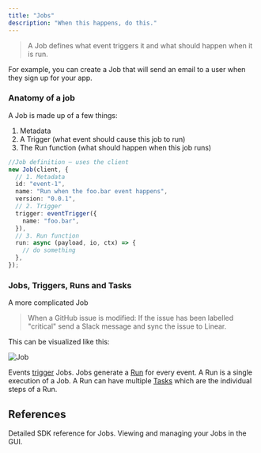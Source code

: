 ```yaml
---
title: "Jobs"
description: "When this happens, do this."
---
```


> A Job defines what event triggers it and what should happen when it is run.

For example, you can create a Job that will send an email to a user when they sign up for your app.

### Anatomy of a job

A Job is made up of a few things:

1. Metadata
2. A Trigger (what event should cause this job to run)
3. The Run function (what should happen when this job runs)

```ts
//Job definition – uses the client
new Job(client, {
  // 1. Metadata
  id: "event-1",
  name: "Run when the foo.bar event happens",
  version: "0.0.1",
  // 2. Trigger
  trigger: eventTrigger({
    name: "foo.bar",
  }),
  // 3. Run function
  run: async (payload, io, ctx) => {
    // do something
  },
});
```

### Jobs, Triggers, Runs and Tasks

A more complicated Job

> When a GitHub issue is modified: If the issue has been labelled "critical" send a Slack message and sync the issue to Linear.

This can be visualized like this:

![Job](/images/job-concept.png)

Events [trigger](/documentation/concepts/triggers) Jobs. Jobs generate a [Run](/documentation/concepts/runs) for every event. A Run is a single execution of a Job. A Run can have multiple [Tasks](/documentation/concepts/tasks) which are the individual steps of a Run.

## References

<CardGroup>
  <Card title="Job SDK reference" icon="wrench" href="/sdk/job">
    Detailed SDK reference for Jobs.
  </Card>
  <Card
    title="Managing Jobs GUI"
    icon="globe"
    href="/documentation/guides/managing-jobs"
  >
    Viewing and managing your Jobs in the GUI.
  </Card>
</CardGroup>
